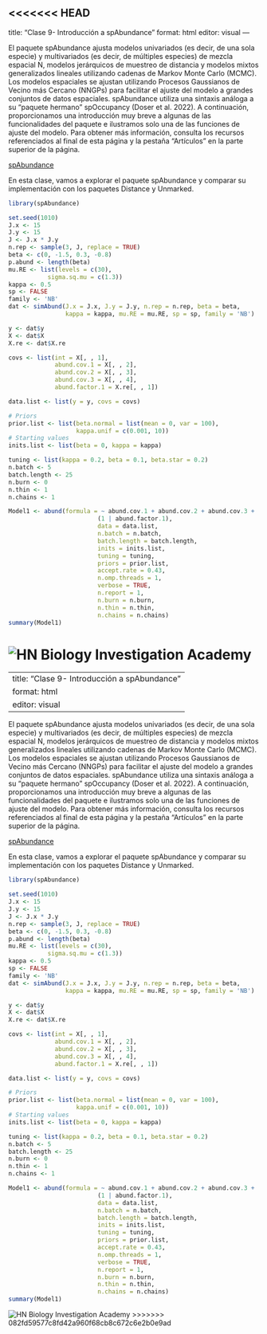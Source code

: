 <<<<<<< HEAD
---
title: "Clase 9- Introducción a spAbundance"
format: html
editor: visual
---

El paquete spAbundance ajusta modelos univariados (es decir, de una sola especie) y multivariados (es decir, de múltiples especies) de mezcla espacial N, modelos jerárquicos de muestreo de distancia y modelos mixtos generalizados lineales utilizando cadenas de Markov Monte Carlo (MCMC). Los modelos espaciales se ajustan utilizando Procesos Gaussianos de Vecino más Cercano (NNGPs) para facilitar el ajuste del modelo a grandes conjuntos de datos espaciales. spAbundance utiliza una sintaxis análoga a su "paquete hermano" spOccupancy (Doser et al. 2022). A continuación, proporcionamos una introducción muy breve a algunas de las funcionalidades del paquete e ilustramos solo una de las funciones de ajuste del modelo. Para obtener más información, consulta los recursos referenciados al final de esta página y la pestaña "Artículos" en la parte superior de la página.

[spAbundance](https://www.jeffdoser.com/files/spabundance-web/)

En esta clase, vamos a explorar el paquete spAbundance y comparar su implementación con los paquetes Distance y Unmarked.

```r
library(spAbundance)
```

```r
set.seed(1010)
J.x <- 15
J.y <- 15
J <- J.x * J.y
n.rep <- sample(3, J, replace = TRUE)
beta <- c(0, -1.5, 0.3, -0.8)
p.abund <- length(beta)
mu.RE <- list(levels = c(30),
	       sigma.sq.mu = c(1.3))
kappa <- 0.5
sp <- FALSE 
family <- 'NB'
dat <- simAbund(J.x = J.x, J.y = J.y, n.rep = n.rep, beta = beta, 
                kappa = kappa, mu.RE = mu.RE, sp = sp, family = 'NB')

y <- dat$y
X <- dat$X
X.re <- dat$X.re

covs <- list(int = X[, , 1], 
             abund.cov.1 = X[, , 2], 
             abund.cov.2 = X[, , 3], 
             abund.cov.3 = X[, , 4],
             abund.factor.1 = X.re[, , 1])

data.list <- list(y = y, covs = covs)

# Priors
prior.list <- list(beta.normal = list(mean = 0, var = 100),
                   kappa.unif = c(0.001, 10)) 
# Starting values
inits.list <- list(beta = 0, kappa = kappa)

tuning <- list(kappa = 0.2, beta = 0.1, beta.star = 0.2)
n.batch <- 5
batch.length <- 25
n.burn <- 0
n.thin <- 1
n.chains <- 1
```

```r
Model1 <- abund(formula = ~ abund.cov.1 + abund.cov.2 + abund.cov.3 + 
                         (1 | abund.factor.1),
                         data = data.list, 
                         n.batch = n.batch, 
                         batch.length = batch.length, 
                         inits = inits.list, 
                         tuning = tuning,
                         priors = prior.list, 
                         accept.rate = 0.43, 
                         n.omp.threads = 1, 
                         verbose = TRUE, 
                         n.report = 1,
                         n.burn = n.burn,
                         n.thin = n.thin,
                         n.chains = n.chains) 
summary(Model1)
```

![HN Biology Investigation Academy](HN%20Cursos%20publicidad/HN%20Biology%20Inv%20large.jpg)
=======
---
title: "Clase 9- Introducción a spAbundance"
format: html
editor: visual
---

El paquete spAbundance ajusta modelos univariados (es decir, de una sola especie) y multivariados (es decir, de múltiples especies) de mezcla espacial N, modelos jerárquicos de muestreo de distancia y modelos mixtos generalizados lineales utilizando cadenas de Markov Monte Carlo (MCMC). Los modelos espaciales se ajustan utilizando Procesos Gaussianos de Vecino más Cercano (NNGPs) para facilitar el ajuste del modelo a grandes conjuntos de datos espaciales. spAbundance utiliza una sintaxis análoga a su "paquete hermano" spOccupancy (Doser et al. 2022). A continuación, proporcionamos una introducción muy breve a algunas de las funcionalidades del paquete e ilustramos solo una de las funciones de ajuste del modelo. Para obtener más información, consulta los recursos referenciados al final de esta página y la pestaña "Artículos" en la parte superior de la página.

[spAbundance](https://www.jeffdoser.com/files/spabundance-web/)

En esta clase, vamos a explorar el paquete spAbundance y comparar su implementación con los paquetes Distance y Unmarked.

```r
library(spAbundance)
```

```r
set.seed(1010)
J.x <- 15
J.y <- 15
J <- J.x * J.y
n.rep <- sample(3, J, replace = TRUE)
beta <- c(0, -1.5, 0.3, -0.8)
p.abund <- length(beta)
mu.RE <- list(levels = c(30),
	       sigma.sq.mu = c(1.3))
kappa <- 0.5
sp <- FALSE 
family <- 'NB'
dat <- simAbund(J.x = J.x, J.y = J.y, n.rep = n.rep, beta = beta, 
                kappa = kappa, mu.RE = mu.RE, sp = sp, family = 'NB')

y <- dat$y
X <- dat$X
X.re <- dat$X.re

covs <- list(int = X[, , 1], 
             abund.cov.1 = X[, , 2], 
             abund.cov.2 = X[, , 3], 
             abund.cov.3 = X[, , 4],
             abund.factor.1 = X.re[, , 1])

data.list <- list(y = y, covs = covs)

# Priors
prior.list <- list(beta.normal = list(mean = 0, var = 100),
                   kappa.unif = c(0.001, 10)) 
# Starting values
inits.list <- list(beta = 0, kappa = kappa)

tuning <- list(kappa = 0.2, beta = 0.1, beta.star = 0.2)
n.batch <- 5
batch.length <- 25
n.burn <- 0
n.thin <- 1
n.chains <- 1
```

```r
Model1 <- abund(formula = ~ abund.cov.1 + abund.cov.2 + abund.cov.3 + 
                         (1 | abund.factor.1),
                         data = data.list, 
                         n.batch = n.batch, 
                         batch.length = batch.length, 
                         inits = inits.list, 
                         tuning = tuning,
                         priors = prior.list, 
                         accept.rate = 0.43, 
                         n.omp.threads = 1, 
                         verbose = TRUE, 
                         n.report = 1,
                         n.burn = n.burn,
                         n.thin = n.thin,
                         n.chains = n.chains) 
summary(Model1)
```

![HN Biology Investigation Academy](HN%20Cursos%20publicidad/HN%20Biology%20Inv%20large.jpg)
>>>>>>> 082fd59577c8fd42a960f68cb8c672c6e2b0e9ad
